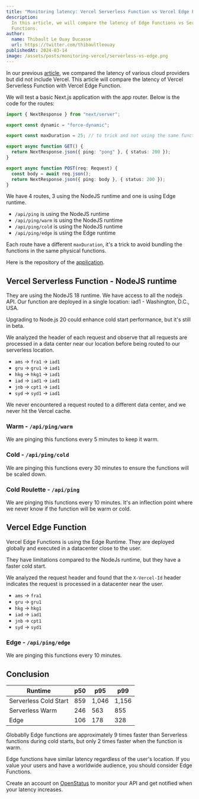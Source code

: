 ```yaml
---
title: "Monitoring latency: Vercel Serverless Function vs Vercel Edge Function"
description:
  In this article, we will compare the latency of Edge Functions vs Serverless
  Functions.
author:
  name: Thibault Le Ouay Ducasse
  url: https://twitter.com/thibaultleouay
publishedAt: 2024-03-14
image: /assets/posts/monitoring-vercel/serverless-vs-edge.png
---
```


In our previous
[article](https://www.openstatus.dev/blog/monitoring-latency-cf-workers-fly-koyeb-raylway-render),
we compared the latency of various cloud providers but did not include Vercel.
This article will compare the latency of Vercel Serverless Function with Vercel
Edge Function.

We will test a basic Next.js application with the app router. Below is the code
for the routes:

```ts
import { NextResponse } from "next/server";

export const dynamic = "force-dynamic";

export const maxDuration = 25; // to trick and not using the same function as the other ping route

export async function GET() {
  return NextResponse.json({ ping: "pong" }, { status: 200 });
}

export async function POST(req: Request) {
  const body = await req.json();
  return NextResponse.json({ ping: body }, { status: 200 });
}
```

We have 4 routes, 3 using the NodeJS runtime and one is using Edge runtime.

- `/api/ping` is using the NodeJS runtime
- `/api/ping/warm` is using the NodeJS runtime
- `/api/ping/cold` is using the NodeJS runtime
- `/api/ping/edge` is using the Edge runtime

Each route have a different `maxDuration`, it's a trick to avoid bundling the
functions in the same physical functions.

Here is the repository of the
[application](https://github.com/openstatusHQ/openstatus-next-latency).

## Vercel Serverless Function - NodeJS runtime

They are using the NodeJS 18 runtime. We have access to all the nodejs API. Our
function are deployed in a single location: iad1 - Washington, D.C., USA.

Upgrading to Node.js 20 could enhance cold start performance, but it's still in
beta.

We analyzed the header of each request and observe that all requests are
processed in a data center near our location before being routed to our
serverless location.

- `ams` -> `fra1` -> `iad1`
- `gru` -> `gru1` -> `iad1`
- `hkg` -> `hkg1` -> `iad1`
- `iad` -> `iad1` -> `iad1`
- `jnb` -> `cpt1` -> `iad1`
- `syd` -> `syd1` -> `iad1`

We never encountered a request routed to a different data center, and we never
hit the Vercel cache.

### Warm - `/api/ping/warm`

<div className="grid grid-cols-2 gap-4 sm:grid-cols-3 md:grid-cols-5">
  <MetricsCard title="uptime" value={100} suffix="%" variant="positive" />
  <MetricsCard title="fails" value={0} suffix="#" variant="negative" />
  <MetricsCard title="total pings" value={12090} suffix="#" variant="info" />
  <div className="hidden md:col-span-2 md:block" />
  <MetricsCard title="p50" value={246} suffix="ms" />
  <MetricsCard title="p75" value={305} suffix="ms" />
  <MetricsCard title="p90" value={442} suffix="ms" />
  <MetricsCard title="p95" value={563} suffix="ms" />
  <MetricsCard title="p99" value={855} suffix="ms" />
</div>

<div className="mt-4">
  <SimpleChart
    staticFile="/assets/posts/monitoring-vercel/vercel-warm.json"
    caption="Vercel warm p50 latency between 10. Mar and 13. Mar 2024 aggregated in a 1h window."
  />
</div>

We are pinging this functions every 5 minutes to keep it warm.

### Cold - `/api/ping/cold`

<div className="grid grid-cols-2 gap-4 sm:grid-cols-3 md:grid-cols-5">
  <MetricsCard title="uptime" value={100} suffix="%" variant="positive" />
  <MetricsCard title="fails" value={0} suffix="#" variant="negative" />
  <MetricsCard title="total pings" value={2010} suffix="#" variant="info" />
  <div className="hidden md:col-span-2 md:block" />
  <MetricsCard title="p50" value={859} suffix="ms" />
  <MetricsCard title="p75" value={933} suffix="ms" />
  <MetricsCard title="p90" value={1004} suffix="ms" />
  <MetricsCard title="p95" value={1046} suffix="ms" />
  <MetricsCard title="p99" value={1156} suffix="ms" />
</div>

<div className="mt-4">
  <SimpleChart
    staticFile="/assets/posts/monitoring-vercel/vercel-cold.json"
    caption="Vercel cold p50 latency between 10. Mar and 13. Mar 2024 aggregated in a 1h window."
  />
</div>

We are pinging this functions every 30 minutes to ensure the functions will be
scaled down.

### Cold Roulette - `/api/ping`

<div className="grid grid-cols-2 gap-4 sm:grid-cols-3 md:grid-cols-5">
  <MetricsCard title="uptime" value={100} suffix="%" variant="positive" />
  <MetricsCard title="fails" value={0} suffix="#" variant="negative" />
  <MetricsCard title="total pings" value={6036} suffix="#" variant="info" />
  <div className="hidden md:col-span-2 md:block" />
  <MetricsCard title="p50" value={305} suffix="ms" />
  <MetricsCard title="p75" value={791} suffix="ms" />
  <MetricsCard title="p90" value={914} suffix="ms" />
  <MetricsCard title="p95" value={972} suffix="ms" />
  <MetricsCard title="p99" value={1086} suffix="ms" />
</div>

<div className="mt-4">
  <SimpleChart
    staticFile="/assets/posts/monitoring-vercel/vercel-roulette.json"
    caption="Vercel roulette p50 latency between 10. Mar and 13. Mar 2024 aggregated in a 1h window."
  />
</div>

We are pinging this functions every 10 minutes. It's an inflection point where
we never know if the function will be warm or cold.

## Vercel Edge Function

Vercel Edge Functions is using the Edge Runtime. They are deployed globally and
executed in a datacenter close to the user.

They have limitations compared to the NodeJs runtime, but they have a faster
cold start.

We analyzed the request header and found that the `X-Vercel-Id` header indicates
the request is processed in a datacenter near the user.

- `ams` -> `fra1`
- `gru` -> `gru1`
- `hkg` -> `hkg1`
- `iad` -> `iad1`
- `jnb` -> `cpt1`
- `syd` -> `syd1`

### Edge - `/api/ping/edge`

<div className="grid grid-cols-2 gap-4 sm:grid-cols-3 md:grid-cols-5">
  <MetricsCard title="uptime" value={100} suffix="%" variant="positive" />
  <MetricsCard title="fails" value={0} suffix="#" variant="negative" />
  <MetricsCard title="total pings" value={6042} suffix="#" variant="info" />
  <div className="hidden md:col-span-2 md:block" />
  <MetricsCard title="p50" value={106} suffix="ms" />
  <MetricsCard title="p75" value={124} suffix="ms" />
  <MetricsCard title="p90" value={152} suffix="ms" />
  <MetricsCard title="p95" value={178} suffix="ms" />
  <MetricsCard title="p99" value={328} suffix="ms" />
</div>

<div className="mt-4">
  <SimpleChart
    staticFile="/assets/posts/monitoring-vercel/vercel-edge.json"
    caption="Vercel edge p50 latency between 10. Mar and 13. Mar 2024 aggregated in a 1h window."
  />
</div>

We are pinging this functions every 10 minutes.

## Conclusion

| Runtime               | p50 | p95   | p99   |
| --------------------- | --- | ----- | ----- |
| Serverless Cold Start | 859 | 1,046 | 1,156 |
| Serverless Warm       | 246 | 563   | 855   |
| Edge                  | 106 | 178   | 328   |

Globablly Edge functions are approximately 9 times faster than Serverless
functions during cold starts, but only 2 times faster when the function is warm.

Edge functions have similar latency regardless of the user's location. If you
value your users and have a worldwide audience, you should consider Edge
Functions.

Create an account on [OpenStatus](https://www.openstatus.dev/app/sign-up) to
monitor your API and get notified when your latency increases.
